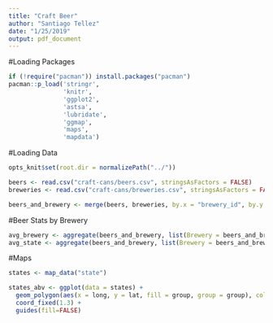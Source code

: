 ```yaml
---
title: "Craft Beer"
author: "Santiago Tellez"
date: "1/25/2019"
output: pdf_document
---
```


#Loading Packages
```r
if (!require("pacman")) install.packages("pacman")
pacman::p_load('stringr',
               'knitr',
               'ggplot2',
               'astsa',
               'lubridate',
               'ggmap',
               'maps',
               'mapdata')
```

#Loading Data
```r
opts_knit$set(root.dir = normalizePath("../"))

beers <- read.csv("craft-cans/beers.csv", stringsAsFactors = FALSE)
breweries <- read.csv("craft-cans/breweries.csv", stringsAsFactors = FALSE)

beers_and_brewery <- merge(beers, breweries, by.x = "brewery_id", by.y = "X")
```

#Beer Stats by Brewery
```r
avg_brewery <- aggregate(beers_and_brewery, list(Brewery = beers_and_brewery$name.y), FUN = mean)
avg_state <- aggregate(beers_and_brewery, list(Brewery = beers_and_brewery$state), FUN = mean)
```

#Maps
```r
states <- map_data("state")

states_abv <- ggplot(data = states) + 
  geom_polygon(aes(x = long, y = lat, fill = group, group = group), color = "white") + 
  coord_fixed(1.3) +
  guides(fill=FALSE)
```



